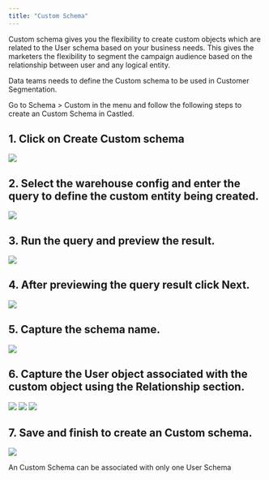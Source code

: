 ```yaml
---
title: "Custom Schema"
---
```


Custom schema gives you the flexibility to create custom objects which are related to the User schema based on your business needs. This gives the marketers the flexibility to segment the campaign audience based on the relationship between user and any logical entity.  

Data teams needs to define the Custom schema to be used in Customer Segmentation.  

Go to Schema > Custom in the menu and follow the following steps to create an Custom Schema in Castled.  

## 1. Click on Create Custom schema

![](/images/event-schema-1.png)

## 2. Select the warehouse config and enter the query to define the custom entity being created.

![](/images/event-schema-2.png)

## 3. Run the query and preview the result.

![](/images/event-schema-3.png)

## 4. After previewing the query result click Next.

![](/images/event-schema-4.png)

## 5. Capture the schema name.

![](/images/event-schema-5.png)

## 6. Capture the User object associated with the custom object using the Relationship section.

![](/images/event-schema-6.png) ![](/images/event-schema-7.png)
![](/images/event-schema-8.png)

## 7. Save and finish to create an Custom schema.

![](/images/event-schema-9.png)

<Note>An Custom Schema can be associated with only one User Schema</Note>